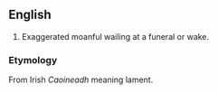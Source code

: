 ==English==

#Exaggerated moanful wailing at a funeral or wake.

===Etymology===
From Irish ''Caoineadh'' meaning lament.